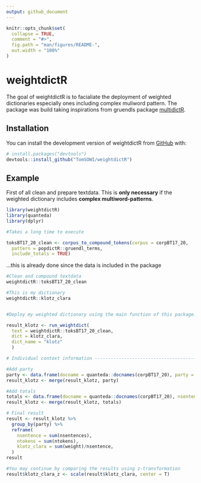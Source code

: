 ```yaml
---
output: github_document
---
```


<!-- README.md is generated from README.Rmd. Please edit that file -->

```r
knitr::opts_chunk$set(
  collapse = TRUE,
  comment = "#>",
  fig.path = "man/figures/README-",
  out.width = "100%"
)
```

# weightdictR

<!-- badges: start -->
<!-- badges: end -->

The goal of weightdictR is to facialiate the deployment of weighted dictionaries especially ones including complex muliword pattern.
The package was build taking inspirations from gruendls package [multidictR](https://github.com/jogrue/multidictR).

## Installation

You can install the development version of weightdictR from [GitHub](https://github.com/) with:

``` r
# install.packages("devtools")
devtools::install_github("TomSOWI/weightdictR")
```

## Example

First of all clean and prepare textdata.
This is **only necessary** if the weighted dictionary includes **complex multiword-patterns**.

```r
library(weightdictR)
library(quanteda)
library(dplyr)

#Takes a long time to execute

toksBT17_20_clean <- corpus_to_compound_tokens(corpus = corpBT17_20,
  pattern = popdictR::gruendl_terms,
  include_totals = TRUE)


```

...this is already done since the data is included in the package

```r

#Clean and compound textdata
weightdictR::toksBT17_20_clean

#This is my dictionary
weightdictR::klotz_clara


#Deploy my weighted dictionary using the main function of this package: **run_weightdict**

result_klotz <- run_weightdict(
  text = weightdictR::toksBT17_20_clean,
  dict = klotz_clara,
  dict_name = "klotz"
  )

# Individual context information -----------------------------------------------

#Add party 
party <- data.frame(docname = quanteda::docnames(corpBT17_20), party = docvars(corpBT17_20)$party)
result_klotz <- merge(result_klotz, party)

#Add totals
totals <- data.frame(docname = quanteda::docnames(corpBT17_20), nsentences = nsentence(corpBT17_20), ntokens = ntoken(corpBT17_20))
result_klotz <- merge(result_klotz, totals)

# Final result
result <- result_klotz %>%
  group_by(party) %>%
  reframe(
    nsentence = sum(nsentences),
    ntokens = sum(ntokens),
    klotz_clara = sum(weight)/nsentence,
  )
result

#You may continue by comparing the results using z-transformation
result$klotz_clara_z <- scale(result$klotz_clara, center = T)

```


